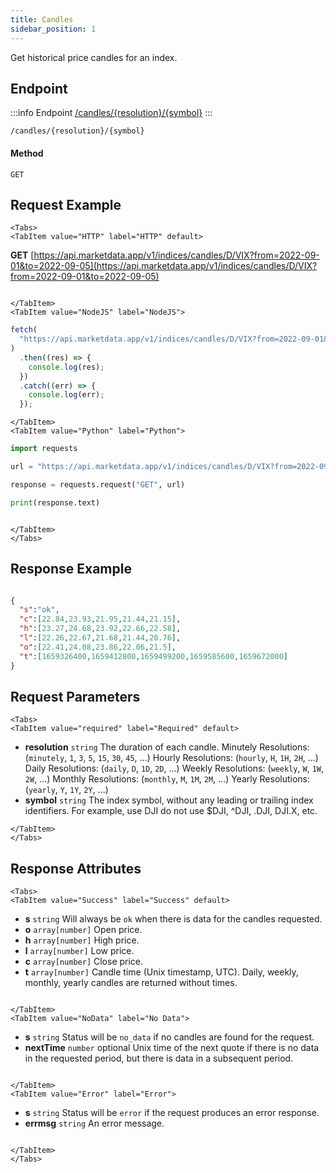 ```yaml
---
title: Candles
sidebar_position: 1
---
```


Get historical price candles for an index.


## Endpoint

:::info Endpoint
[/candles/{resolution}/{symbol}](/candles/{resolution}/{symbol})
:::

    /candles/{resolution}/{symbol}

#### Method

    GET

## Request Example

```mdx-code-block
<Tabs>
<TabItem value="HTTP" label="HTTP" default>

```

**GET** [https://api.marketdata.app/v1/indices/candles/D/VIX?from=2022-09-01&to=2022-09-05](https://api.marketdata.app/v1/indices/candles/D/VIX?from=2022-09-01&to=2022-09-05)

```mdx-code-block

</TabItem>
<TabItem value="NodeJS" label="NodeJS">

```

```js title="app.js"
fetch(
  "https://api.marketdata.app/v1/indices/candles/D/VIX?from=2022-09-01&to=2022-09-05"
)
  .then((res) => {
    console.log(res);
  })
  .catch((err) => {
    console.log(err);
  });

```

```mdx-code-block
</TabItem>
<TabItem value="Python" label="Python">

```

```python title="app.py"
import requests

url = "https://api.marketdata.app/v1/indices/candles/D/VIX?from=2022-09-01&to=2022-09-05"

response = requests.request("GET", url)

print(response.text)
```

```mdx-code-block

</TabItem>
</Tabs>
```

## Response Example

```json

{
  "s":"ok",
  "c":[22.84,23.93,21.95,21.44,21.15],
  "h":[23.27,24.68,23.92,22.66,22.58],
  "l":[22.26,22.67,21.68,21.44,20.76],
  "o":[22.41,24.08,23.86,22.06,21.5],
  "t":[1659326400,1659412800,1659499200,1659585600,1659672000]
}
```

## Request Parameters

```mdx-code-block
<Tabs>
<TabItem value="required" label="Required" default>
```
- **resolution** `string`
  The duration of each candle.
  Minutely Resolutions: (`minutely`, `1`, `3`, `5`, `15`, `30`, `45`, ...)
  Hourly Resolutions: (`hourly`, `H`, `1H`, `2H`, ...)
  Daily Resolutions: (`daily`, `D`, `1D`, `2D`, ...)
  Weekly Resolutions: (`weekly`, `W`, `1W`, `2W`, ...)
  Monthly Resolutions: (`monthly`, `M`, `1M`, `2M`, ...)
  Yearly Resolutions:(`yearly`, `Y`, `1Y`, `2Y`, ...)
- **symbol** `string`
  The index symbol, without any leading or trailing index identifiers. For example, use DJI do not use $DJI, ^DJI, .DJI, DJI.X, etc.
```mdx-code-block
</TabItem>
</Tabs>
```

## Response Attributes

```mdx-code-block
<Tabs>
<TabItem value="Success" label="Success" default>

```
- **s** `string`
  Will always be `ok` when there is data for the candles requested.
- **o** `array[number]`
  Open price.
- **h** `array[number]`
  High price.
- **l** `array[number]`
  Low price.
- **c** `array[number]`
  Close price.
- **t** `array[number]`
  Candle time (Unix timestamp, UTC). Daily, weekly, monthly, yearly candles are returned without times.
```mdx-code-block

</TabItem>
<TabItem value="NoData" label="No Data">

```
- **s** `string`
  Status will be `no_data` if no candles are found for the request.
- **nextTime** `number` optional
  Unix time of the next quote if there is no data in the requested period, but there is data in a subsequent period.
```mdx-code-block

</TabItem>
<TabItem value="Error" label="Error">

```
- **s** `string`
  Status will be `error` if the request produces an error response.
- **errmsg** `string`
  An error message.
```mdx-code-block

</TabItem>
</Tabs>
```
